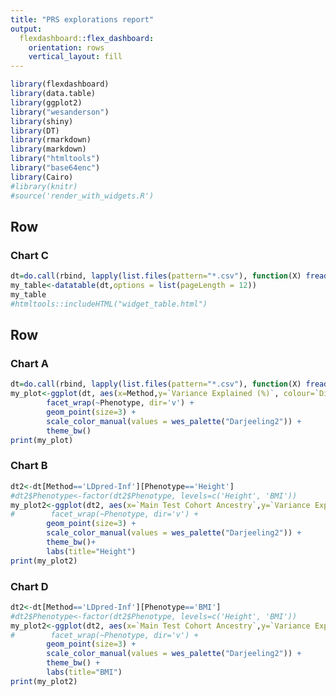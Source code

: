 ```yaml
---
title: "PRS explorations report"
output: 
  flexdashboard::flex_dashboard:
    orientation: rows
    vertical_layout: fill
---
```


```r
library(flexdashboard)
library(data.table)
library(ggplot2)
library("wesanderson")
library(shiny)
library(DT)
library(rmarkdown)
library(markdown)
library("htmltools")
library("base64enc")
library(Cairo)
#library(knitr)
#source('render_with_widgets.R')
```

Row
-----------------------------------------------------------------------

### Chart C

```r
dt=do.call(rbind, lapply(list.files(pattern="*.csv"), function(X) fread(X, sep=",", header=T)))
my_table<-datatable(dt,options = list(pageLength = 12))
my_table
#htmltools::includeHTML("widget_table.html")
```

Row {.tabset .tabset-fade}
-----------------------------------------------------------------------

### Chart A

```r
dt=do.call(rbind, lapply(list.files(pattern="*.csv"), function(X) fread(X, sep=",", header=T)))
my_plot<-ggplot(dt, aes(x=Method,y=`Variance Explained (%)`, colour=`Discovery Cohort`, shape=`Test set`),) +
        facet_wrap(~Phenotype, dir='v') + 
        geom_point(size=3) + 
        scale_color_manual(values = wes_palette("Darjeeling2")) + 
        theme_bw() 
print(my_plot)

```


### Chart B

```r
dt2<-dt[Method=='LDpred-Inf'][Phenotype=='Height']
#dt2$Phenotype<-factor(dt2$Phenotype, levels=c('Height', 'BMI'))
my_plot2<-ggplot(dt2, aes(x=`Main Test Cohort Ancestry`,y=`Variance Explained (%)`, colour=`Discovery Cohort`)) +
#        facet_wrap(~Phenotype, dir='v') + 
        geom_point(size=3) + 
        scale_color_manual(values = wes_palette("Darjeeling2")) + 
        theme_bw()+
        labs(title="Height")
print(my_plot2)

```

### Chart D

```r
dt2<-dt[Method=='LDpred-Inf'][Phenotype=='BMI']
#dt2$Phenotype<-factor(dt2$Phenotype, levels=c('Height', 'BMI'))
my_plot2<-ggplot(dt2, aes(x=`Main Test Cohort Ancestry`,y=`Variance Explained (%)`, colour=`Discovery Cohort`)) +
#        facet_wrap(~Phenotype, dir='v') + 
        geom_point(size=3) + 
        scale_color_manual(values = wes_palette("Darjeeling2")) + 
        theme_bw() +
        labs(title="BMI")
print(my_plot2)

```


